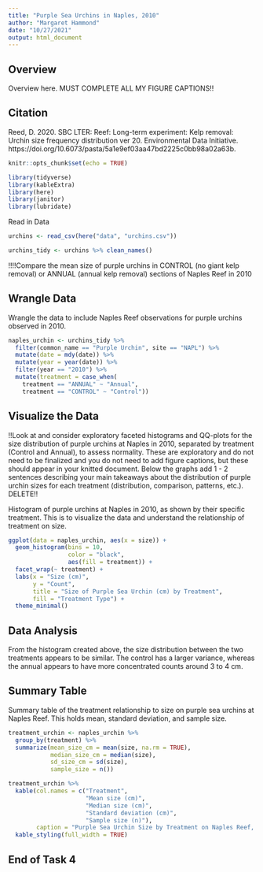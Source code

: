 ```yaml
---
title: "Purple Sea Urchins in Naples, 2010"
author: "Margaret Hammond"
date: "10/27/2021"
output: html_document
---
```


## Overview
Overview here. MUST COMPLETE ALL MY FIGURE CAPTIONS!!

## Citation
Reed, D. 2020. SBC LTER: Reef: Long-term experiment: Kelp removal: Urchin size frequency distribution ver 20. Environmental Data Initiative. https://doi.org/10.6073/pasta/5a1e9ef03aa47bd2225c0bb98a02a63b. 

```r
knitr::opts_chunk$set(echo = TRUE)

library(tidyverse)
library(kableExtra)
library(here)
library(janitor)
library(lubridate)
```

Read in Data

```r
urchins <- read_csv(here("data", "urchins.csv"))

urchins_tidy <- urchins %>% clean_names()

```

!!!!Compare the mean size of purple urchins in CONTROL (no giant kelp removal) or ANNUAL (annual kelp removal) sections of Naples Reef in 2010



## Wrangle Data 

Wrangle the data to include Naples Reef observations for purple urchins observed in 2010. 

```r
naples_urchin <- urchins_tidy %>% 
  filter(common_name == "Purple Urchin", site == "NAPL") %>% 
  mutate(date = mdy(date)) %>%
  mutate(year = year(date)) %>% 
  filter(year == "2010") %>%
  mutate(treatment = case_when(
    treatment == "ANNUAL" ~ "Annual",
    treatment == "CONTROL" ~ "Control"))
```


## Visualize the Data

!!Look at and consider exploratory faceted histograms and QQ-plots for the size distribution of purple urchins at Naples in 2010, separated by treatment (Control and Annual), to assess normality. These are exploratory and do not need to be finalized and you do not need to add figure captions, but these should appear in your knitted document. Below the graphs add 1 - 2 sentences describing your main takeaways about the distribution of purple urchin sizes for each treatment (distribution, comparison, patterns, etc.). DELETE!!

Histogram of purple urchins at Naples in 2010, as shown by their specific treatment. This is to visualize the data and understand the relationship of treatment on size. 

```r

ggplot(data = naples_urchin, aes(x = size)) +
  geom_histogram(bins = 10,
                 color = "black",
                 aes(fill = treatment)) + 
  facet_wrap(~ treatment) +
  labs(x = "Size (cm)",
       y = "Count",
       title = "Size of Purple Sea Urchin (cm) by Treatment",
       fill = "Treatment Type") +
  theme_minimal()
```

## Data Analysis
From the histogram created above, the size distribution between the two treatments appears to be similar. The control has a larger variance, whereas the annual appears to have more concentrated counts around 3 to 4 cm. 

## Summary Table 

Summary table of the treatment relationship to size on purple sea urchins at Naples Reef. This holds mean, standard deviation, and sample size. 

```r
treatment_urchin <- naples_urchin %>% 
  group_by(treatment) %>% 
  summarize(mean_size_cm = mean(size, na.rm = TRUE), 
            median_size_cm = median(size), 
            sd_size_cm = sd(size),
            sample_size = n())

treatment_urchin %>% 
  kable(col.names = c("Treatment",
                      "Mean size (cm)", 
                      "Median size (cm)",
                      "Standard deviation (cm)",
                      "Sample size (n)"),
        caption = "Purple Sea Urchin Size by Treatment on Naples Reef, 2010") %>% 
  kable_styling(full_width = TRUE) 
```

## End of Task 4
